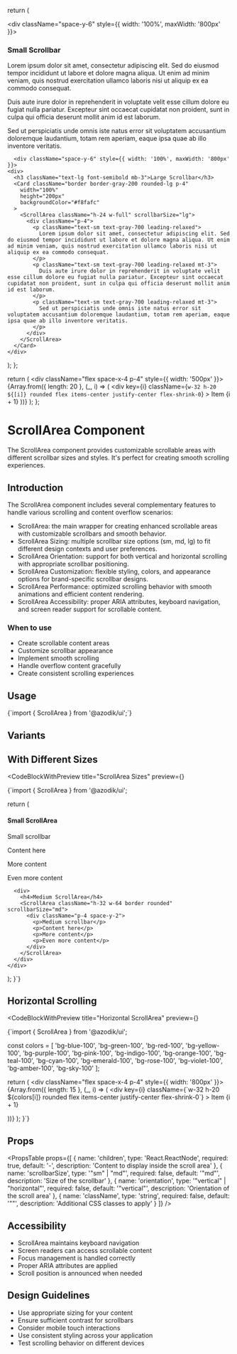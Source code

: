 
  return (
    <div>
    <div className="space-y-6" style={{ width: '100%', maxWidth: '800px' }}>
    <div>
      <h3 className="text-lg font-semibold mb-3">Small Scrollbar</h3>
      <Card className="border border-gray-200 rounded-lg p-4"
        width="100%"
        height="200px"
        backgroundColor="#f8fafc"
      >
        <ScrollArea className="h-24 w-full" scrollbarSize="sm">
          <div className="p-4">
            <p className="text-sm text-gray-700 leading-relaxed">
              Lorem ipsum dolor sit amet, consectetur adipiscing elit. Sed do eiusmod tempor incididunt ut labore et dolore magna aliqua. Ut enim ad minim veniam, quis nostrud exercitation ullamco laboris nisi ut aliquip ex ea commodo consequat.
            </p>
            <p className="text-sm text-gray-700 leading-relaxed mt-3">
              Duis aute irure dolor in reprehenderit in voluptate velit esse cillum dolore eu fugiat nulla pariatur. Excepteur sint occaecat cupidatat non proident, sunt in culpa qui officia deserunt mollit anim id est laborum.
            </p>
            <p className="text-sm text-gray-700 leading-relaxed mt-3">
              Sed ut perspiciatis unde omnis iste natus error sit voluptatem accusantium doloremque laudantium, totam rem aperiam, eaque ipsa quae ab illo inventore veritatis.
            </p>
          </div>
        </ScrollArea>
      </Card>
    </div>
  </div>
      
      <div className="space-y-6" style={{ width: '100%', maxWidth: '800px' }}>
    <div>
      <h3 className="text-lg font-semibold mb-3">Large Scrollbar</h3>
      <Card className="border border-gray-200 rounded-lg p-4"
        width="100%"
        height="200px"
        backgroundColor="#f8fafc"
      >
        <ScrollArea className="h-24 w-full" scrollbarSize="lg">
          <div className="p-4">
            <p className="text-sm text-gray-700 leading-relaxed">
              Lorem ipsum dolor sit amet, consectetur adipiscing elit. Sed do eiusmod tempor incididunt ut labore et dolore magna aliqua. Ut enim ad minim veniam, quis nostrud exercitation ullamco laboris nisi ut aliquip ex ea commodo consequat.
            </p>
            <p className="text-sm text-gray-700 leading-relaxed mt-3">
              Duis aute irure dolor in reprehenderit in voluptate velit esse cillum dolore eu fugiat nulla pariatur. Excepteur sint occaecat cupidatat non proident, sunt in culpa qui officia deserunt mollit anim id est laborum.
            </p>
            <p className="text-sm text-gray-700 leading-relaxed mt-3">
              Sed ut perspiciatis unde omnis iste natus error sit voluptatem accusantium doloremque laudantium, totam rem aperiam, eaque ipsa quae ab illo inventore veritatis.
            </p>
          </div>
        </ScrollArea>
      </Card>
    </div>
  </div>
  </div>
  );
};

  return (
    <ScrollArea className="w-80 border rounded" orientation="horizontal">
      <div className="flex space-x-4 p-4" style={{ width: '500px' }}>
        {Array.from({ length: 20 }, (_, i) => (
          <div 
            key={i}
            className={`w-32 h-20 ${[i]} rounded flex items-center justify-center flex-shrink-0`}
          >
            Item {i + 1}
          </div>
        ))}
      </div>
    </ScrollArea>
  );
};

# ScrollArea Component

The ScrollArea component provides customizable scrollable areas with different scrollbar sizes and styles. It's perfect for creating smooth scrolling experiences.

## Introduction

The ScrollArea component includes several complementary features to handle various scrolling and content overflow scenarios:

- ScrollArea: the main wrapper for creating enhanced scrollable areas with customizable scrollbars and smooth behavior.
- ScrollArea Sizing: multiple scrollbar size options (sm, md, lg) to fit different design contexts and user preferences.
- ScrollArea Orientation: support for both vertical and horizontal scrolling with appropriate scrollbar positioning.
- ScrollArea Customization: flexible styling, colors, and appearance options for brand-specific scrollbar designs.
- ScrollArea Performance: optimized scrolling behavior with smooth animations and efficient content rendering.
- ScrollArea Accessibility: proper ARIA attributes, keyboard navigation, and screen reader support for scrollable content.

### When to use
- Create scrollable content areas
- Customize scrollbar appearance
- Implement smooth scrolling
- Handle overflow content gracefully
- Create consistent scrolling experiences

## Usage

<CodeBlock language="tsx">
{`import { ScrollArea } from '@azodik/ui';`}
</CodeBlock>

## Variants

<ComponentRenderer componentName="scrollarea" />

## With Different Sizes

<CodeBlockWithPreview 
  title="ScrollArea Sizes"
  preview={<SizedScrollAreaExample />}
>
{`import { ScrollArea } from '@azodik/ui';

  return (
    <div className="space-y-4">
      <div>
        <h4>Small ScrollArea</h4>
        <ScrollArea className="h-32 w-64 border rounded" scrollbarSize="sm">
          <div className="p-4 space-y-2">
            <p>Small scrollbar</p>
            <p>Content here</p>
            <p>More content</p>
            <p>Even more content</p>
          </div>
        </ScrollArea>
      </div>
      
      <div>
        <h4>Medium ScrollArea</h4>
        <ScrollArea className="h-32 w-64 border rounded" scrollbarSize="md">
          <div className="p-4 space-y-2">
            <p>Medium scrollbar</p>
            <p>Content here</p>
            <p>More content</p>
            <p>Even more content</p>
          </div>
        </ScrollArea>
      </div>
    </div>
  );
}`}
</CodeBlockWithPreview>

## Horizontal Scrolling

<CodeBlockWithPreview 
  title="Horizontal ScrollArea"
  preview={<HorizontalScrollAreaExample />}
>
{`import { ScrollArea } from '@azodik/ui';

  const colors = [
    'bg-blue-100', 'bg-green-100', 'bg-red-100', 'bg-yellow-100', 'bg-purple-100',
    'bg-pink-100', 'bg-indigo-100', 'bg-orange-100', 'bg-teal-100', 'bg-cyan-100',
    'bg-emerald-100', 'bg-rose-100', 'bg-violet-100', 'bg-amber-100', 'bg-sky-100'
  ];

  return (
    <ScrollArea className="w-80 border rounded" orientation="horizontal">
      <div className="flex space-x-4 p-4" style={{ width: '800px' }}>
        {Array.from({ length: 15 }, (_, i) => (
          <div 
            key={i}
            className={\`w-32 h-20 \${colors[i]} rounded flex items-center justify-center flex-shrink-0\`}
          >
            Item {i + 1}
          </div>
        ))}
      </div>
    </ScrollArea>
  );
}`}
</CodeBlockWithPreview>

## Props

<PropsTable props={[
  {
    name: 'children',
    type: 'React.ReactNode',
    required: true,
    default: '-',
    description: 'Content to display inside the scroll area'
  },
  {
    name: 'scrollbarSize',
    type: '"sm" | "md"',
    required: false,
    default: '"md"',
    description: 'Size of the scrollbar'
  },
  {
    name: 'orientation',
    type: '"vertical" | "horizontal"',
    required: false,
    default: '"vertical"',
    description: 'Orientation of the scroll area'
  },
  {
    name: 'className',
    type: 'string',
    required: false,
    default: '""',
    description: 'Additional CSS classes to apply'
  }
]} />

## Accessibility

- ScrollArea maintains keyboard navigation
- Screen readers can access scrollable content
- Focus management is handled correctly
- Proper ARIA attributes are applied
- Scroll position is announced when needed

## Design Guidelines

- Use appropriate sizing for your content
- Ensure sufficient contrast for scrollbars
- Consider mobile touch interactions
- Use consistent styling across your application
- Test scrolling behavior on different devices
